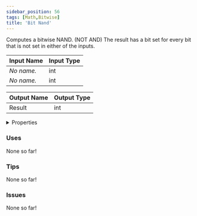 ```yaml
---
sidebar_position: 56
tags: [Math,Bitwise]
title: 'Bit Nand'
---
```


Computes a bitwise NAND. (NOT AND) The result has a bit set for every bit that is not set in either of the inputs.




<EsbSvg />

| Input Name | Input Type |
|-----------|-----------|
| *No name.* | int |
| *No name.* | int |

| Output Name | Output Type |
|-----------|-----------|
| Result | int |


<details>
  <summary>Properties</summary>
  <div>
    <div>
    <table>
      <thead>
        <tr>
          <th>Is beta required?</th>
          <th>❌</th>
        </tr>
        <tr>
          <th>Is this chip a trolling risk?</th>
          <th>❌</th>
        </tr>
        <tr>
          <th>Is this chip a role assignment risk?</th>
          <th>❌</th>
        </tr>
        <tr>
          <th>Chip UUID</th>
          <th>05305e33-a809-4751-b928-2c8a5bbc6dc9</th>
        </tr>
      </thead>
    </table>
    </div>
  </div>
</details>

### Uses

None so far!

### Tips

None so far!

### Issues

None so far!